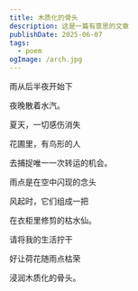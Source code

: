 ```yaml
---
title: 木质化的骨头
description: 这是一篇有意思的文章
publishDate: 2025-06-07
tags:
  - poem
ogImage: /arch.jpg
---
```


<MusicPlayer netease={22781758} />

雨从后半夜开始下

夜晚散着水汽。

夏天，一切感伤消失

花圃里，有鸟形的人

去捕捉唯一一次转运的机会。

雨点是在空中闪现的念头

风起时，它们组成一把

在衣柜里修剪的枯水仙。

请将我的生活拧干

好让荷花随雨点枯荣

浸润木质化的骨头。
